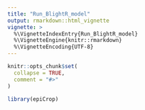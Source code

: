 ```yaml
---
title: "Run_BlightR_model"
output: rmarkdown::html_vignette
vignette: >
  %\VignetteIndexEntry{Run_BlightR_model}
  %\VignetteEngine{knitr::rmarkdown}
  %\VignetteEncoding{UTF-8}
---
```


```r
knitr::opts_chunk$set(
  collapse = TRUE,
  comment = "#>"
)
```

```r
library(epiCrop)
```
